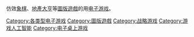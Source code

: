 {{Cat main}}
仿效[[象棋|象棋]]、[[地產大亨|地產大亨]]等[[圖版遊戲|圖版遊戲]]的用[[电子游戏|电子游戏]]。
[[Category:各类型电子游戏|Category:各类型电子游戏]]
[[Category:圖版遊戲|Category:圖版遊戲]]
[[Category:战略游戏|Category:战略游戏]]
[[Category:游戏人工智能|Category:游戏人工智能]]
[[Category:电子桌上游戏|Category:电子桌上游戏]]